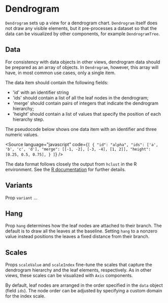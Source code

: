 
# Dendrogram

<Meta of={DendrogramStories} />

`Dendrogram` sets up a view for a dendrogram chart. `Dendrogram` itself does not draw any visible elements, but it pre-processes a dataset so that the data can be visualized by other components, for example `DendrogramTree`.

<ArgTypes of={DendrogramStories} />

## Data

For consistency with data objects in other views, dendrogram data should be prepared as an array of objects.
In `Dendrogram`, however, this array will have, in most common use cases, only a single item.

The data item should contain the following fields:

-   'id' with an identifier string
-   'ids' should contain a list of all the leaf nodes in the dendrogram;
-   'merge' should contain pairs of integers that indicate the dendrogram hierarchy;
-   'height' should contain a list of values that specify the position of each hierarchy step.

The pseudocode below shows one data item with an identifier and three numeric values.

<Source
    language="javascript"
    code={`
  [
  {
   "id": "alpha",
   "ids": ['a', 'b', 'c', 'd'],
   "merge": [[-1, -2], [-3, -4], [1, 2]],
   "height": [0.25, 0.5, 0.75],
  }
  ]
  `}
/>

The data format follows closely the output from `hclust` in the R environment.
See the [R documentation](https://stat.ethz.ch/R-manual/R-devel/library/stats/html/hclust.html) for further details.

## Variants

Prop `variant` ...

<Canvas of={DendrogramStories.Top} />
<Canvas of={DendrogramStories.Right} />
<Canvas of={DendrogramStories.Bottom} />
<Canvas of={DendrogramStories.Left} />

## Hang

Prop `hang` determines how the leaf nodes are attached to their branch.
The default is to draw all the leaves at the baseline.
Setting `hang` to a nonzero value instead positions the leaves a fixed distance from their branch.

<Canvas of={DendrogramStories.HangBottom} />
<Canvas of={DendrogramStories.HangRight} />

## Scales

Props `scaleValue` and `scaleIndex` fine-tune the scales that capture the dendrogram hierarchy and the leaf elements,
respectively.
As in other views, these scales can be visualized with `Axis` components.

<Canvas of={DendrogramStories.DefaultScales} />

By default, leaf nodes are arranged in the order specified in the `data` object (field `ids`).
The node order can be adjusted by specifying a custom domain for the index scale.

<Canvas of={DendrogramStories.CustomScales} />
